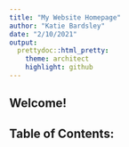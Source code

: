 ```yaml
---
title: "My Website Homepage"
author: "Katie Bardsley"
date: "2/10/2021"
output:
  prettydoc::html_pretty:
    theme: architect
    highlight: github
---
```


## Welcome!

## Table of Contents:

